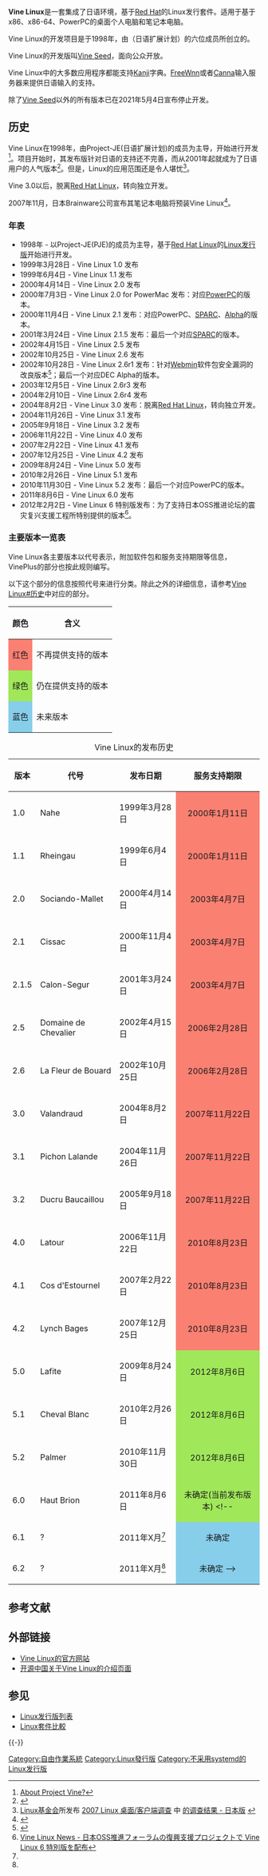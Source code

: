 {{noteTA
|G1 = IT
}}

{{Infobox OS
|name                   = Vine Linux
|logo                   = 
|screenshot             = 
|caption                = 
|website                = http://www.vinelinux.org
|developer              = 
|family                 = [[Linux|Linux]]
|source_model           = 
|released               = 
|latest_release_version = Vine Linux 6
|latest_release_date    = {{release date|2011|08|06}}
|latest_test_version    = 
|latest_test_date       = 
|marketing_target       = 日语用戶
|language               = 
|kernel_type            = 
|ui                     = 
|license                = 
|working_state          = 除[[Vine_Seed|Vine Seed]]以外已宣布开发停止
|supported_platforms    = [[x86|x86]], [[x86-64|x86-64]], [[PowerPC|PowerPC]]
|updatemodel            = 
|package_manager        = [[RPM套件管理員|RPM]]
}}

'''Vine Linux'''是一套集成了日语环境，基于[[Red_Hat|Red Hat]]的Linux发行套件。适用于基于x86、x86-64、PowerPC的桌面个人电脑和笔记本电脑。

Vine Linux的开发项目是于1998年，由{{link-ja|Project-JE|Project-JE}}（日语扩展计划）的六位成员所创立的。

Vine Linux的开发版叫[[Vine_Seed|Vine Seed]]，面向公众开放。

Vine Linux中的大多数应用程序都能支持[[Kanji|Kanji]]字典。[[FreeWnn|FreeWnn]]或者[[Canna|Canna]]输入服务器来提供日语输入的支持。

除了[[Vine_Seed|Vine Seed]]以外的所有版本已在2021年5月4日宣布停止开发。

== 历史 ==
Vine Linux在1998年，由Project-JE(日语扩展计划)的成员为主导，开始进行开发<ref>[http://vinelinux.org/projectvine.html About Project Vine?]</ref>。项目开始时，其发布版针对日语的支持还不完善，而从2001年起就成为了日语用户的人气版本<ref>{{Cite web |url=http://www.atmarkit.co.jp/flinux/survey/vote/resultold.html#00 |title=＠IT：リアルタイムアンケート集計結果 使用ディストリビューションは？ |access-date=2012-06-07 |archive-date=2016-03-04 |archive-url=https://web.archive.org/web/20160304103803/http://www.atmarkit.co.jp/flinux/survey/vote/resultold.html#00 }}</ref>。但是，Linux的应用范围还是令人堪忧<ref>[[Linux基金會|Linux基金会]]所发布 [https://www.linux-foundation.org/en/2007ClientSurvey 2007 Linux 桌面/客户端调查] {{Wayback|url=https://www.linux-foundation.org/en/2007ClientSurvey |date=20080307020707 }} 中 [http://www.surveymonkey.com/sr.aspx?sm=0wQA8tOs6j2LBZWkZQu9_2fbPruGGkLL_2bTMsYRUKSENtA_3d 的调查结果 - 日本版] {{Wayback|url=http://www.surveymonkey.com/sr.aspx?sm=0wQA8tOs6j2LBZWkZQu9_2fbPruGGkLL_2bTMsYRUKSENtA_3d |date=20170202235845 }}</ref>。

Vine 3.0以后，脱离[[Red_Hat_Linux|Red Hat Linux]]，转向独立开发。

2007年11月，日本Brainware公司宣布其笔记本电脑将预装Vine Linux<ref>{{Cite web |url=http://enterprise.watch.impress.co.jp/cda/hardware/2007/11/16/11654.html |title=「Windows Vista」と「Vine Linux」のデュアルブート構成済みノートPC |access-date=2012-06-07 |archive-date=2008-05-27 |archive-url=https://web.archive.org/web/20080527023613/http://enterprise.watch.impress.co.jp/cda/hardware/2007/11/16/11654.html }}</ref>。

=== 年表 ===
*1998年 - 以Project-JE(PJE)的成员为主导，基于[[Red_Hat_Linux|Red Hat Linux]]的[[Linux发行版|Linux发行版]]开始进行开发。
*1999年3月28日 - Vine Linux 1.0 发布
*1999年6月4日 - Vine Linux 1.1 发布
*2000年4月14日 - Vine Linux 2.0 发布
*2000年7月3日 - Vine Linux 2.0 for PowerMac 发布：对应[[PowerPC|PowerPC]]的版本。
*2000年11月4日 - Vine Linux 2.1 发布：对应PowerPC、[[SPARC|SPARC]]、[[DEC_Alpha|Alpha]]的版本。
*2001年3月24日 - Vine Linux 2.1.5 发布：最后一个对应[[SPARC|SPARC]]的版本。
*2002年4月15日 - Vine Linux 2.5 发布
*2002年10月25日 - Vine Linux 2.6 发布
*2002年10月28日 - Vine Linux 2.6r1 发布：针对[[Webmin|Webmin]]软件包安全漏洞的改良版本<ref>{{Cite web |url=http://vinelinux.org/errata/25x/20021027-1.html |title=Vine Linux errata webmin にセキュリティホール(10/30 更新) |accessdate=2012-06-07 |archive-date=2009-09-03 |archive-url=https://web.archive.org/web/20090903214420/http://vinelinux.org/errata/25x/20021027-1.html |dead-url=no }}</ref>；最后一个对应DEC Alpha的版本。
*2003年12月5日 - Vine Linux 2.6r3 发布
*2004年2月10日 - Vine Linux 2.6r4 发布
*2004年8月2日 - Vine Linux 3.0 发布：脱离[[Red_Hat_Linux|Red Hat Linux]]，转向独立开发。
*2004年11月26日 - Vine Linux 3.1 发布
*2005年9月18日 - Vine Linux 3.2 发布
*2006年11月22日 - Vine Linux 4.0 发布
*2007年2月22日 - Vine Linux 4.1 发布
*2007年12月25日 - Vine Linux 4.2 发布
*2009年8月24日 - Vine Linux 5.0 发布
*2010年2月26日 - Vine Linux 5.1 发布
*2010年11月30日 - Vine Linux 5.2 发布：最后一个对应PowerPC的版本。
*2011年8月6日 - Vine Linux 6.0 发布
*2012年2月2日 - Vine Linux 6 特别版发布：为了支持日本OSS推进论坛的震灾复兴支援工程所特别提供的版本<ref>[http://vinelinux.org/news/20120202.html Vine Linux News - 日本OSS推進フォーラムの復興支援プロジェクトで Vine Linux 6 特別版を配布]</ref>。

=== 主要版本一览表 ===
Vine Linux各主要版本以代号表示，附加软件包和服务支持期限等信息，VinePlus的部分也按此规则编写。<!-- 但是，3.x、4.x等的各个分版本按照其第一个版本为准。 -->

以下这个部分的信息按照代号来进行分类。除此之外的详细信息，请参考[[Vine_Linux#历史|Vine Linux#历史]]中对应的部分。

{| class="wikitable" style="float: center;"
|-
! 颜色
! 含义
|-
| style="background-color: #fa8072;" | 红色
| 不再提供支持的版本
|-
| style="background-color:#A0E75A;" | 绿色
| 仍在提供支持的版本
|-
| style="background-color:#87ceeb;" | 蓝色
| 未来版本
|}
{| class="wikitable"
|+ Vine Linux的发布历史
! 版本 !! 代号 !! 发布日期 !! 服务支持期限
|-
| 1.0 || Nahe ||1999年3月28日|| align=center style="background-color:#fa8072;"|2000年1月11日
|-
| 1.1 || Rheingau ||1999年6月4日|| align=center style="background-color:#fa8072;"|2000年1月11日
|-
| 2.0 || Sociando-Mallet ||2000年4月14日|| align=center style="background-color:#fa8072;"|2003年4月7日
|-
| 2.1 || Cissac ||2000年11月4日|| align=center style="background-color:#fa8072;"|2003年4月7日
|-
| 2.1.5 || Calon-Segur ||2001年3月24日|| align=center style="background-color:#fa8072;"|2003年4月7日
|-
| 2.5 || Domaine de Chevalier ||2002年4月15日|| align=center style="background-color:#fa8072;"|2006年2月28日
|-
| 2.6 || La Fleur de Bouard ||2002年10月25日|| align=center style="background-color:#fa8072;"|2006年2月28日
|-
| 3.0 || Valandraud ||2004年8月2日|| align=center style="background-color:#fa8072;"|2007年11月22日
|-
| 3.1 || Pichon Lalande ||2004年11月26日|| align=center style="background-color:#fa8072;"|2007年11月22日
|-
| 3.2 || Ducru Baucaillou ||2005年9月18日|| align=center style="background-color:#fa8072;"|2007年11月22日
|-
| 4.0 || Latour ||2006年11月22日|| align=center style="background-color:#fa8072;"|2010年8月23日
|-
| 4.1 || Cos d'Estournel ||2007年2月22日|| align=center style="background-color:#fa8072;"|2010年8月23日
|-
| 4.2 || Lynch Bages ||2007年12月25日|| align=center style="background-color:#fa8072;"|2010年8月23日
|-
| 5.0 || Lafite ||2009年8月24日|| align=center style="background-color:#A0E75A;"|2012年8月6日
|-
| 5.1 || Cheval Blanc ||2010年2月26日|| align=center style="background-color:#A0E75A;"|2012年8月6日
|-
| 5.2 || Palmer ||2010年11月30日|| align=center style="background-color:#A0E75A;"|2012年8月6日
|-
| 6.0 || Haut Brion ||2011年8月6日|| align=center style="background-color:#A0E75A;"|未确定(当前发布版本)
<!--
|-
| 6.1 ||? ||2011年X月<ref name="roadmap"/>|| align=center style="background-color:#87ceeb;"|未确定
|-
| 6.2 ||? ||2011年X月<ref name="roadmap" />|| align=center style="background-color:#87ceeb;"|未确定
-->
|}

== 参考文献 ==
{{Reflist|30em}}

== 外部链接 ==
* [http://www.vinelinux.org/ Vine Linux的官方网站]{{ja icon}}
* [http://www.oschina.net/p/vine+linux 开源中国关于Vine Linux的介绍页面] {{Wayback|url=http://www.oschina.net/p/vine+linux |date=20160422224206 }}

== 参见 ==
{{Portal box|Linux|自由软件}}
* [[Linux发行版列表|Linux发行版列表]]
* [[Linux套件比較|Linux套件比較]]

{{-}}
{{Linux-distro}}

[[Category:自由作業系統|Category:自由作業系統]]
[[Category:Linux發行版|Category:Linux發行版]]
[[Category:不采用systemd的Linux发行版|Category:不采用systemd的Linux发行版]]
